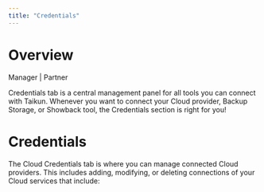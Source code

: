 ```yaml
---
title: "Credentials"
---
```


# Overview

<Icon icon="user-tie" iconType="solid" /> Manager | <Icon icon="handshake" iconType="solid" /> Partner

Credentials tab is a central management panel for all tools you can connect with Taikun. Whenever you want to connect your Cloud provider, Backup Storage, or Showback tool, the Credentials section is right for you!

# Credentials

The Cloud Credentials tab is where you can manage connected Cloud providers. This includes adding, modifying, or deleting connections of your Cloud services that include:

<CardGroup cols={4}>
  <Card title="Amazon Web Services (AWS)" />

  <Card title="Microsoft Azure" />

  <Card title="Google Cloud Platform (GCP)" />

  <Card title="OpenStack" />

  <Card title="Tanzu" />

  <Card title="Proxmox" />

  <Card title="Openshift" />

  <Card title="VMware vSphere" />

  <Card title="Zededa" />

  <Card title="Zadara" />
</CardGroup>